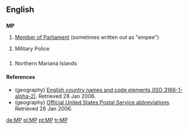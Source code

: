 {{see|mp|.mp}}
==English==
==={{initialism}}===
{{wikipedia}}
'''MP'''

# [[Member of Parliament]] (sometimes written out as "empee")
# {{military}} Military Police

==={{abbreviation}}===
# {{geography}} Northern Mariana Islands

====References====
* (geography) [http://www.iso.ch/iso/en/prods-services/iso3166ma/02iso-3166-code-lists/list-en1.html English country names and code elements (ISO 3166-1-alpha-2)]. Retrieved 28 Jan 2006.
* (geography) [http://www.usps.com/ncsc/lookups/abbreviations.html Official United States Postal Service abbreviations]. Retrieved 28 Jan 2006.

[[de:MP]]
[[pl:MP]]
[[pt:MP]]
[[tr:MP]]